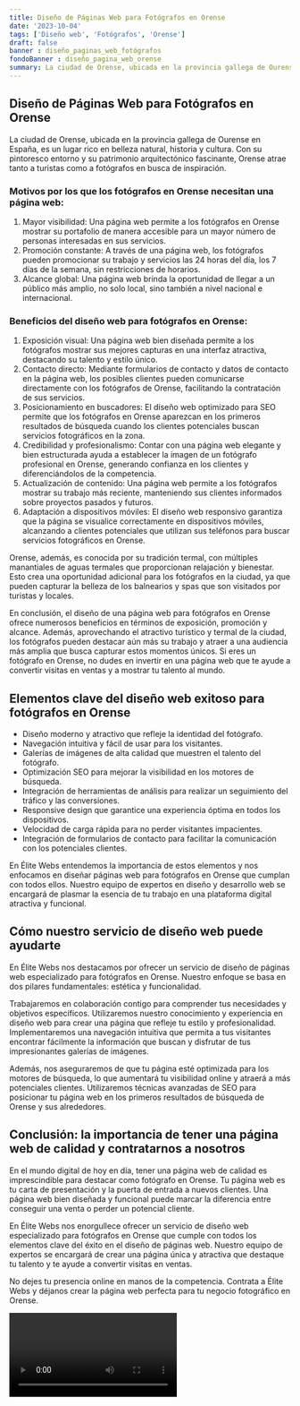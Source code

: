 ```yaml
---
title: Diseño de Páginas Web para Fotógrafos en Orense
date: '2023-10-04'
tags: ['Diseño web', 'Fotógrafos', 'Orense']
draft: false
banner : diseño_paginas_web_fotógrafos
fondoBanner : diseño_pagina_web_orense
summary: La ciudad de Orense, ubicada en la provincia gallega de Ourense en España, es un lugar rico en belleza natural, historia y cultura. Con su pintoresco entorno y su patrimonio arquitectónico fascinante, Orense atrae tanto a turistas como a fotógrafos en busca de inspiración.
---
```


## Diseño de Páginas Web para Fotógrafos en Orense

La ciudad de Orense, ubicada en la provincia gallega de Ourense en España, es un lugar rico en belleza natural, historia y cultura. Con su pintoresco entorno y su patrimonio arquitectónico fascinante, Orense atrae tanto a turistas como a fotógrafos en busca de inspiración.

### Motivos por los que los fotógrafos en Orense necesitan una página web:
1. Mayor visibilidad: Una página web permite a los fotógrafos en Orense mostrar su portafolio de manera accesible para un mayor número de personas interesadas en sus servicios.
2. Promoción constante: A través de una página web, los fotógrafos pueden promocionar su trabajo y servicios las 24 horas del día, los 7 días de la semana, sin restricciones de horarios.
3. Alcance global: Una página web brinda la oportunidad de llegar a un público más amplio, no solo local, sino también a nivel nacional e internacional.

### Beneficios del diseño web para fotógrafos en Orense:
1. Exposición visual: Una página web bien diseñada permite a los fotógrafos mostrar sus mejores capturas en una interfaz atractiva, destacando su talento y estilo único.
2. Contacto directo: Mediante formularios de contacto y datos de contacto en la página web, los posibles clientes pueden comunicarse directamente con los fotógrafos de Orense, facilitando la contratación de sus servicios.
3. Posicionamiento en buscadores: El diseño web optimizado para SEO permite que los fotógrafos en Orense aparezcan en los primeros resultados de búsqueda cuando los clientes potenciales buscan servicios fotográficos en la zona.
4. Credibilidad y profesionalismo: Contar con una página web elegante y bien estructurada ayuda a establecer la imagen de un fotógrafo profesional en Orense, generando confianza en los clientes y diferenciándolos de la competencia.
5. Actualización de contenido: Una página web permite a los fotógrafos mostrar su trabajo más reciente, manteniendo sus clientes informados sobre proyectos pasados y futuros.
6. Adaptación a dispositivos móviles: El diseño web responsivo garantiza que la página se visualice correctamente en dispositivos móviles, alcanzando a clientes potenciales que utilizan sus teléfonos para buscar servicios fotográficos en Orense.

Orense, además, es conocida por su tradición termal, con múltiples manantiales de aguas termales que proporcionan relajación y bienestar. Esto crea una oportunidad adicional para los fotógrafos en la ciudad, ya que pueden capturar la belleza de los balnearios y spas que son visitados por turistas y locales.

En conclusión, el diseño de una página web para fotógrafos en Orense ofrece numerosos beneficios en términos de exposición, promoción y alcance. Además, aprovechando el atractivo turístico y termal de la ciudad, los fotógrafos pueden destacar aún más su trabajo y atraer a una audiencia más amplia que busca capturar estos momentos únicos. Si eres un fotógrafo en Orense, no dudes en invertir en una página web que te ayude a convertir visitas en ventas y a mostrar tu talento al mundo.

<GifSeo />

<Cta />

## Elementos clave del diseño web exitoso para fotógrafos en Orense

- Diseño moderno y atractivo que refleje la identidad del fotógrafo.
- Navegación intuitiva y fácil de usar para los visitantes.
- Galerías de imágenes de alta calidad que muestren el talento del fotógrafo.
- Optimización SEO para mejorar la visibilidad en los motores de búsqueda.
- Integración de herramientas de análisis para realizar un seguimiento del tráfico y las conversiones.
- Responsive design que garantice una experiencia óptima en todos los dispositivos.
- Velocidad de carga rápida para no perder visitantes impacientes.
- Integración de formularios de contacto para facilitar la comunicación con los potenciales clientes.

En Élite Webs entendemos la importancia de estos elementos y nos enfocamos en diseñar páginas web para fotógrafos en Orense que cumplan con todos ellos. Nuestro equipo de expertos en diseño y desarrollo web se encargará de plasmar la esencia de tu trabajo en una plataforma digital atractiva y funcional.

## Cómo nuestro servicio de diseño web puede ayudarte

En Élite Webs nos destacamos por ofrecer un servicio de diseño de páginas web especializado para fotógrafos en Orense. Nuestro enfoque se basa en dos pilares fundamentales: estética y funcionalidad.

Trabajaremos en colaboración contigo para comprender tus necesidades y objetivos específicos. Utilizaremos nuestro conocimiento y experiencia en diseño web para crear una página que refleje tu estilo y profesionalidad. Implementaremos una navegación intuitiva que permita a tus visitantes encontrar fácilmente la información que buscan y disfrutar de tus impresionantes galerías de imágenes.

Además, nos aseguraremos de que tu página esté optimizada para los motores de búsqueda, lo que aumentará tu visibilidad online y atraerá a más potenciales clientes. Utilizaremos técnicas avanzadas de SEO para posicionar tu página web en los primeros resultados de búsqueda de Orense y sus alrededores.

## Conclusión: la importancia de tener una página web de calidad y contratarnos a nosotros

En el mundo digital de hoy en día, tener una página web de calidad es imprescindible para destacar como fotógrafo en Orense. Tu página web es tu carta de presentación y la puerta de entrada a nuevos clientes. Una página web bien diseñada y funcional puede marcar la diferencia entre conseguir una venta o perder un potencial cliente.

En Élite Webs nos enorgullece ofrecer un servicio de diseño web especializado para fotógrafos en Orense que cumple con todos los elementos clave del éxito en el diseño de páginas web. Nuestro equipo de expertos se encargará de crear una página única y atractiva que destaque tu talento y te ayude a convertir visitas en ventas.

No dejes tu presencia online en manos de la competencia. Contrata a Élite Webs y déjanos crear la página web perfecta para tu negocio fotográfico en Orense.

<Video />

<CtaBot job='Fotógrafos' city='Orense'/>

<Gmaps query='Orense+españa+maps' />